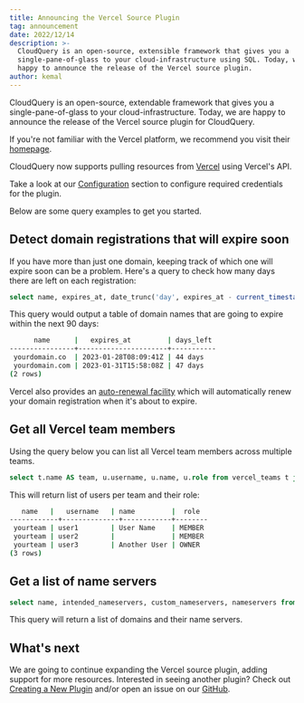 ```yaml
---
title: Announcing the Vercel Source Plugin
tag: announcement
date: 2022/12/14
description: >-
  CloudQuery is an open-source, extensible framework that gives you a
  single-pane-of-glass to your cloud-infrastructure using SQL. Today, we are
  happy to announce the release of the Vercel source plugin.
author: kemal
---
```



<BlogHeader/>

CloudQuery is an open-source, extendable framework that gives you a single-pane-of-glass to your cloud-infrastructure. Today, we are happy to announce the release of the Vercel source plugin for CloudQuery.

If you're not familiar with the Vercel platform, we recommend you visit their [homepage](https://vercel.com/).

CloudQuery now supports pulling resources from [Vercel](https://vercel.com/) using Vercel's API.

Take a look at our [Configuration](https://hub.cloudquery.io/plugins/source/cloudquery/vercel) section to configure required credentials for the plugin.

Below are some query examples to get you started.

## Detect domain registrations that will expire soon

If you have more than just one domain, keeping track of which one will expire soon can be a problem. Here's a query to check how many days there are left on each registration:

```sql copy
select name, expires_at, date_trunc('day', expires_at - current_timestamp) as days_left from vercel_domains where (expires_at - interval '90 day') < current_timestamp order by 1;
```

This query would output a table of domain names that are going to expire within the next 90 days:

```bash copy
      name      |   expires_at         | days_left
----------------+----------------------+-----------
 yourdomain.co  | 2023-01-28T08:09:41Z | 44 days
 yourdomain.com | 2023-01-31T15:58:08Z | 47 days
(2 rows)
```

Vercel also provides an [auto-renewal facility](https://vercel.com/docs/projects/domains/renew-a-domain) which will automatically renew your domain registration when it's about to expire.


## Get all Vercel team members

Using the query below you can list all Vercel team members across multiple teams.

```sql copy
select t.name AS team, u.username, u.name, u.role from vercel_teams t join vercel_team_members u on u.team_id=t.id order by 1, 2;
```

This will return list of users per team and their role:

```bash copy
   name   |   username   | name         |  role
------------+--------------+------------+--------
 yourteam | user1        | User Name    | MEMBER
 yourteam | user2        |              | MEMBER
 yourteam | user3        | Another User | OWNER
(3 rows)
```


## Get a list of name servers

```sql copy
select name, intended_nameservers, custom_nameservers, nameservers from vercel_domains order by 1;
```

This query will return a list of domains and their name servers.

## What's next

We are going to continue expanding the Vercel source plugin, adding support for more resources. Interested in seeing another plugin? Check out [Creating a New Plugin](/docs/developers/creating-new-plugin) and/or open an issue on our [GitHub](https://github.com/cloudquery/cloudquery).
